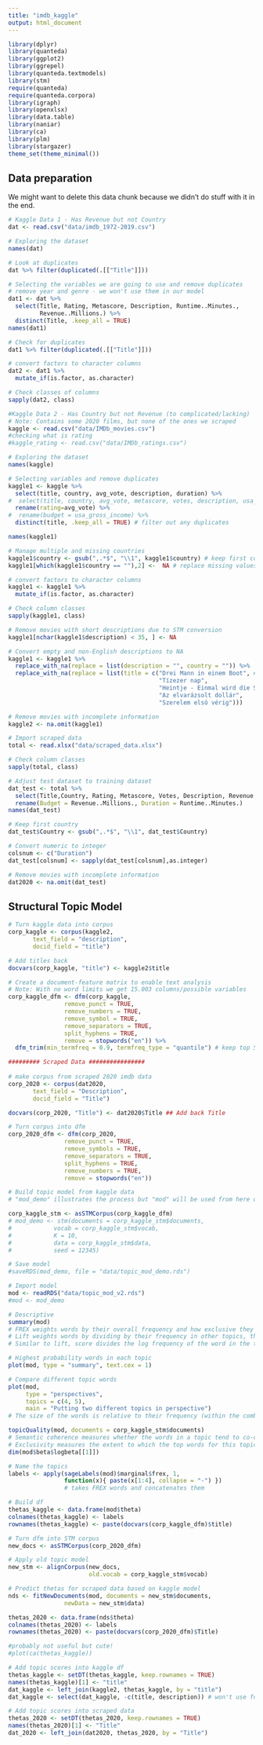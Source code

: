 ```yaml
---
title: "imdb_kaggle"
output: html_document
---
```



```r
library(dplyr)
library(quanteda)
library(ggplot2)
library(ggrepel)
library(quanteda.textmodels)
library(stm) 
require(quanteda)
require(quanteda.corpora)
library(igraph)
library(openxlsx)
library(data.table)
library(naniar) 
library(ca)
library(plm) 
library(stargazer)
theme_set(theme_minimal())
```

## Data preparation

We might want to delete this data chunk because we didn't do stuff with it in the end.

```r
# Kaggle Data 1 - Has Revenue but not Country
dat <- read.csv("data/imdb_1972-2019.csv")

# Exploring the dataset
names(dat)

# Look at duplicates 
dat %>% filter(duplicated(.[["Title"]]))

# Selecting the variables we are going to use and remove duplicates
# remove year and genre - we won't use them in our model
dat1 <- dat %>% 
  select(Title, Rating, Metascore, Description, Runtime..Minutes.,
         Revenue..Millions.) %>% 
  distinct(Title, .keep_all = TRUE)
names(dat1)

# Check for duplicates 
dat1 %>% filter(duplicated(.[["Title"]])) 

# convert factors to character columns  
dat2 <- dat1 %>%
  mutate_if(is.factor, as.character)

# Check classes of columns
sapply(dat2, class) 

```

``` r
#Kaggle Data 2 - Has Country but not Revenue (to complicated/lacking)
# Note: Contains some 2020 films, but none of the ones we scraped
kaggle <- read.csv("data/IMDb_movies.csv")
#checking what is rating
#kaggle_rating <- read.csv("data/IMDb_ratings.csv")

# Exploring the dataset
names(kaggle)

# Selecting variables and remove duplicates 
kaggle1 <- kaggle %>%
  select(title, country, avg_vote, description, duration) %>% 
#  select(title, country, avg_vote, metascore, votes, description, usa_gross_income, duration) %>% 
  rename(rating=avg_vote) %>%
#  rename(budget = usa_gross_income) %>%
  distinct(title, .keep_all = TRUE) # filter out any duplicates

names(kaggle1)

# Manage multiple and missing countries
kaggle1$country <- gsub(",.*$", "\\1", kaggle1$country) # keep first country 
kaggle1[which(kaggle1$country == ""),2] <-  NA # replace missing values with NA

# convert factors to character columns  
kaggle1 <- kaggle1 %>%
  mutate_if(is.factor, as.character)

# Check column classes
sapply(kaggle1, class)

# Remove movies with short descriptions due to STM conversion
kaggle1[nchar(kaggle1$description) < 35, ] <- NA

# Convert empty and non-English descriptions to NA
kaggle1 <- kaggle1 %>%
  replace_with_na(replace = list(description = "", country = "")) %>%
  replace_with_na(replace = list(title = c("Drei Mann in einem Boot", # as will films w/ non-eng descrip
                                           "Tízezer nap",
                                           "Heintje - Einmal wird die Sonne wieder scheinen",
                                           "Az elvarázsolt dollár",
                                           "Szerelem elsö vérig")))

# Remove movies with incomplete information
kaggle2 <- na.omit(kaggle1)

```


``` r
# Import scraped data 
total <- read.xlsx("data/scraped_data.xlsx")

# Check column classes
sapply(total, class)

# Adjust test dataset to training dataset
dat_test <- total %>% 
  select(Title,Country, Rating, Metascore, Votes, Description, Revenue..Millions.,Runtime..Minutes.) %>% 
  rename(Budget = Revenue..Millions., Duration = Runtime..Minutes.)
names(dat_test)

# Keep first country 
dat_test$Country <- gsub(",.*$", "\\1", dat_test$Country)

# Convert numeric to integer 
colsnum <- c("Duration")
dat_test[colsnum] <- sapply(dat_test[colsnum],as.integer)

# Remove movies with incomplete information 
dat2020 <- na.omit(dat_test) 
```

## Structural Topic Model

```r
# Turn kaggle data into corpus
corp_kaggle <- corpus(kaggle2, 
       text_field = "description",
       docid_field = "title")

# Add titles back
docvars(corp_kaggle, "title") <- kaggle2$title 

# Create a document-feature matrix to enable text analysis
# Note: With no word limits we get 15.003 columns/possible variables
corp_kaggle_dfm <- dfm(corp_kaggle, 
                remove_punct = TRUE, 
                remove_numbers = TRUE,
                remove_symbol = TRUE, 
                remove_separators = TRUE,
                split_hyphens = TRUE,
                remove = stopwords("en")) %>%
  dfm_trim(min_termfreq = 0.9, termfreq_type = "quantile") # keep top 5% of words

######### Scraped Data ################
  
# make corpus from scraped 2020 imdb data
corp_2020 <- corpus(dat2020, 
       text_field = "Description",
       docid_field = "Title")

docvars(corp_2020, "Title") <- dat2020$Title ## Add back Title

# Turn corpus into dfm
corp_2020_dfm <- dfm(corp_2020,
                remove_punct = TRUE,
                remove_symbols = TRUE,
                remove_separators = TRUE,
                split_hyphens = TRUE,
                remove_numbers = TRUE,   
                remove = stopwords("en")) 
```

```r
# Build topic model from kaggle data
# "mod_demo" illustrates the process but "mod" will be used from here on

corp_kaggle_stm <- asSTMCorpus(corp_kaggle_dfm)
# mod_demo <- stm(documents = corp_kaggle_stm$documents, 
#            vocab = corp_kaggle_stm$vocab,
#            K = 10, 
#            data = corp_kaggle_stm$data,
#            seed = 12345)

# Save model 
#saveRDS(mod_demo, file = "data/topic_mod_demo.rds")
```

```r
# Import model
mod <- readRDS("data/topic_mod_v2.rds") 
#mod <- mod_demo

# Descriptive 
summary(mod) 
# FREX weights words by their overall frequency and how exclusive they are to the topic.
# Lift weights words by dividing by their frequency in other topics, therefore giving higher weight to words that appear less frequently in other topics.
# Similar to lift, score divides the log frequency of the word in the topic by the log frequency of the word in other topics.

# Highest probability words in each topic
plot(mod, type = "summary", text.cex = 1)

# Compare different topic words
plot(mod,
     type = "perspectives",
     topics = c(4, 5),
     main = "Putting two different topics in perspective")
# The size of the words is relative to their frequency (within the combination of the two topics). The x-axis shows the degree that specific words align with Topic 4 or Topic 5. 

topicQuality(mod, documents = corp_kaggle_stm$documents)
# Semantic coherence measures whether the words in a topic tend to co-occur together.
# Exclusivity measures the extent to which the top words for this topic are do not appear as top words in other topics -- i.e., the extent to which its top words are 'exclusive.'
dim(mod$beta$logbeta[[1]])

# Name the topics
labels <- apply(sageLabels(mod)$marginal$frex, 1, 
                function(x){ paste(x[1:4], collapse = "-") })
                # takes FREX words and concatenates them 

# Build df
thetas_kaggle <- data.frame(mod$theta)
colnames(thetas_kaggle) <- labels
rownames(thetas_kaggle) <- paste(docvars(corp_kaggle_dfm)$title)
```

```r
# Turn dfm into STM corpus
new_docs <- asSTMCorpus(corp_2020_dfm)

# Apply old topic model
new_stm <- alignCorpus(new_docs,
                       old.vocab = corp_kaggle_stm$vocab)

# Predict thetas for scraped data based on kaggle model
nds <- fitNewDocuments(mod, documents = new_stm$documents,
                newData = new_stm$data)

thetas_2020 <- data.frame(nds$theta)
colnames(thetas_2020) <- labels
rownames(thetas_2020) <- paste(docvars(corp_2020_dfm)$Title)

#probably not useful but cute!
#plot(ca(thetas_kaggle))
```

```r
# Add topic scores into kaggle df
thetas_kaggle <- setDT(thetas_kaggle, keep.rownames = TRUE)
names(thetas_kaggle)[1] <- "title" 
dat_kaggle <- left_join(kaggle2, thetas_kaggle, by = "title")
dat_kaggle <- select(dat_kaggle, -c(title, description)) # won't use for model

# Add topic scores into scraped data
thetas_2020 <- setDT(thetas_2020, keep.rownames = TRUE)
names(thetas_2020)[1] <- "Title" 
dat_2020 <- left_join(dat2020, thetas_2020, by = "Title")
```


